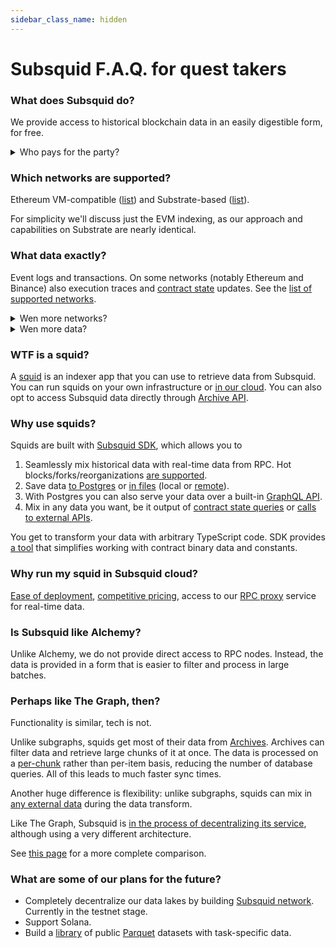 ```yaml
---
sidebar_class_name: hidden
---
```



# Subsquid F.A.Q. for quest takers

### What does Subsquid do?

We provide access to historical blockchain data in an easily digestible form, for free.

<details>
<summary>Who pays for the party?</summary>

For the moment, a Swiss company called Subsquid Gmbh. It is funded by the networks supported by Subsquid and by the proceeds of its [cloud service](#why-run-my-squid-in-subsquid-cloud).

</details>

### Which networks are supported?

Ethereum VM-compatible ([list](/evm-indexing/supported-networks)) and Substrate-based ([list](/substrate-indexing/supported-networks)).

For simplicity we'll discuss just the EVM indexing, as our approach and capabilities on Substrate are nearly identical.

### What data exactly?

Event logs and transactions. On some networks (notably Ethereum and Binance) also execution traces and [contract state](https://coinsbench.com/solidity-layout-and-access-of-storage-variables-simply-explained-1ce964d7c738) updates. See the [list of supported networks](/evm-indexing/supported-networks).

<details>
<summary>Wen more networks?</summary>

We add support for networks based on a number of factors. If you would like to see a network added, drop us a line at [this email](d.langellotti@subsquid.io).

</details>
<details>
<summary>Wen more data?</summary>

Execution traces and contract state diffs are added on a best effort basis: we try, if it doesn't work right away we fix stuff and try again. Sometimes we find a workaround, sometimes we have to wait the developers of the network in question to fix something. In short, _it depends_. You can track our progress [here](https://github.com/orgs/subsquid/projects/11).

</details>

### WTF is a squid?

A [squid](/basics/overview/#architecture) is an indexer app that you can use to retrieve data from Subsquid. You can run squids on your own infrastructure or [in our cloud](/deploy-squid/quickstart). You can also opt to access Subsquid data directly through [Archive API](/archives/evm).

### Why use squids?

Squids are built with [Subsquid SDK](https://github.com/subsquid/squid-sdk), which allows you to

1. Seamlessly mix historical data with real-time data from RPC. Hot blocks/forks/reorganizations [are supported](/basics/unfinalized-blocks).
2. Save data [to Postgres](/store/postgres) or [in files](/store/file-store) (local or [remote](/store/file-store/s3-dest)).
3. With Postgres you can also serve your data over a built-in [GraphQL API](/graphql-api).
4. Mix in any data you want, be it output of [contract state queries](/evm-indexing/query-state) or [calls to external APIs](/basics/external-api).

You get to transform your data with arbitrary TypeScript code. SDK provides [a tool](/evm-indexing/squid-evm-typegen) that simplifies working with contract binary data and constants.

### Why run my squid in Subsquid cloud?

[Ease of deployment](/deploy-squid/quickstart), [competitive pricing](/deploy-squid/pricing), access to our [RPC proxy](/deploy-squid/rpc-proxy) service for real-time data.

### Is Subsquid like Alchemy?

Unlike Alchemy, we do not provide direct access to RPC nodes. Instead, the data is provided in a form that is easier to filter and process in large batches.

### Perhaps like The Graph, then?

Functionality is similar, tech is not.

Unlike subgraphs, squids get most of their data from [Archives](/archives/evm). Archives can filter data and retrieve large chunks of it at once. The data is processed on a [per-chunk](/basics/batch-processing) rather than per-item basis, reducing the number of database queries. All of this leads to much faster sync times.

Another huge difference is flexibility: unlike subgraphs, squids can mix in [any external data](/basics/external-api) during the data transform.

Like The Graph, Subsquid is [in the process of decentralizing its service](/subsquid-network), although using a very different architecture.

See [this page](/migrate/subsquid-vs-thegraph) for a more complete comparison.

### What are some of our plans for the future?

- Completely decentralize our data lakes by building [Subsquid network](/subsquid-network). Currently in the testnet stage.
- Support Solana.
- Build a [library](https://github.com/subsquid-labs/Subsquid-Datasets) of public [Parquet](https://parquet.apache.org) datasets with task-specific data.

